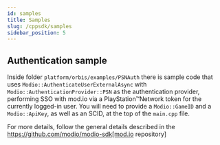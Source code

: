 ```yaml
---
id: samples
title: Samples
slug: /cppsdk/samples
sidebar_position: 5
---
```


## Authentication sample

Inside folder `platform/orbis/examples/PSNAuth` there is sample code that uses `Modio::AuthenticateUserExternalAsync` with `Modio::AuthenticationProvider::PSN` as the authentication provider, performing SSO with mod.io via a PlayStation&trade;Network token for the currently logged-in user. You will need to provide a `Modio::GameID` and a `Modio::ApiKey`, as well as an SCID, at the top of the `main.cpp` file.

For more details, follow the general details described in the https://github.com/modio/modio-sdk[mod.io repository]